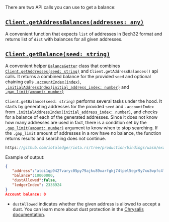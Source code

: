 There are two API calls you can use to get a balance:

## [`Client.getAddressBalances(addresses: any)`](./../api_reference.md#Client+getAddressBalances)

A convenient function that expects `list` of addresses in Bech32 format and returns list of `dict` with balances for all
given addresses.

## [`Client.getBalance(seed: string)`](./../api_reference.md#Client+getBalance)

A convenient helper [`BalanceGetter`](./../api_reference.md#BalanceGetter) class that combines
[`Client.getAddresses(seed: string)`](./../api_reference.md#Client+getAddresses) and
`Client.getAddressBalances()` api calls. It returns a combined balance for the provided `seed` and optional chaining
calls [`.accountIndex(index)`](./../api_reference.md#BalanceGetter+accountIndex),
[`.initialAddressIndex(initial_address_index: number)`](./../api_reference.md#balancegetterinitialaddressindexinitial_address_index--codebalancegettercode)
and
[`.gap_limit(amount: number)`](./../api_reference.md#balancegettergap_limitgap_limit--codebalancegettercode)

`Client.getBalance(seed: string)` performs several tasks under the hood. It starts by generating addresses for the
provided `seed` and `.accountIndex` from
[`.initialAddressIndex(initial_address_index: number)`](./../api_reference.md#BalanceGetter+initialAddressIndex),
and checks for a balance of each of the generated addresses. Since it does not know how many addresses are used in fact,
there is a condition set by the
[`.gap_limit(amount: number)`](./../api_reference.md#BalanceGetter+gap_limit) argument to know when to stop
searching. If the `.gap_limit` amount of addresses in a row have no balance, the function returns results and searching
does not continue.

```js reference
https://github.com/iotaledger/iota.rs/tree/production/bindings/wasm/examples/04_get_balance.js
```

Example of output:

```json
{
   "address":"atoi1qp9427varyc05py79ajku89xarfgkj74tpel5egr9y7xu3wpfc4lkpx0l86",
   "balance":10000000,
   "dustAllowed":false,
   "ledgerIndex": 2338924
}
Account balance: 0
```

- `dustAllowed` indicates whether the given address is allowed to accept a dust. You can learn more about dust
  protection in the
  [Chrysalis documentation](https://wiki.iota.org/chrysalis-docs/faq#what-is-dust-protection-and-how-does-it-work).
